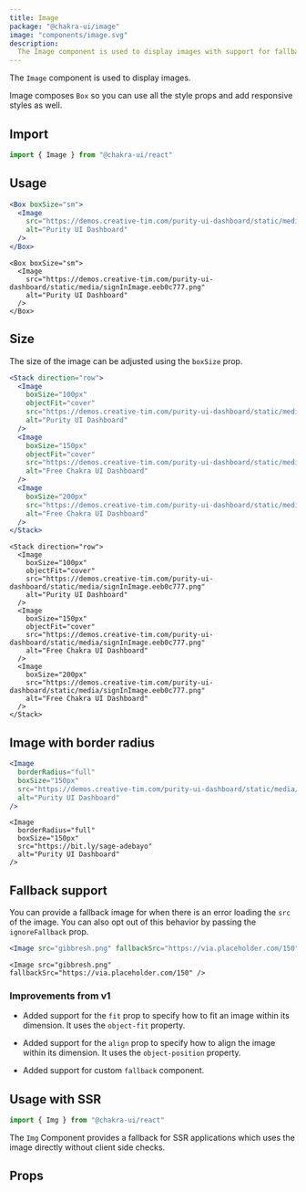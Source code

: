 ```yaml
---
title: Image
package: "@chakra-ui/image"
image: "components/image.svg"
description:
  The Image component is used to display images with support for fallback.
---
```


The `Image` component is used to display images.

Image composes `Box` so you can use all the style props and add responsive
styles as well.

## Import

```js
import { Image } from "@chakra-ui/react"
```

## Usage

```jsx
<Box boxSize="sm">
  <Image
    src="https://demos.creative-tim.com/purity-ui-dashboard/static/media/signInImage.eeb0c777.png"
    alt="Purity UI Dashboard"
  />
</Box>
```

```tsx
<Box boxSize="sm">
  <Image
    src="https://demos.creative-tim.com/purity-ui-dashboard/static/media/signInImage.eeb0c777.png"
    alt="Purity UI Dashboard"
  />
</Box>
```

## Size

The size of the image can be adjusted using the `boxSize` prop.

```jsx
<Stack direction="row">
  <Image
    boxSize="100px"
    objectFit="cover"
    src="https://demos.creative-tim.com/purity-ui-dashboard/static/media/signInImage.eeb0c777.png"
    alt="Purity UI Dashboard"
  />
  <Image
    boxSize="150px"
    objectFit="cover"
    src="https://demos.creative-tim.com/purity-ui-dashboard/static/media/signInImage.eeb0c777.png"
    alt="Free Chakra UI Dashboard"
  />
  <Image
    boxSize="200px"
    src="https://demos.creative-tim.com/purity-ui-dashboard/static/media/signInImage.eeb0c777.png"
    alt="Free Chakra UI Dashboard"
  />
</Stack>
```

```tsx
<Stack direction="row">
  <Image
    boxSize="100px"
    objectFit="cover"
    src="https://demos.creative-tim.com/purity-ui-dashboard/static/media/signInImage.eeb0c777.png"
    alt="Purity UI Dashboard"
  />
  <Image
    boxSize="150px"
    objectFit="cover"
    src="https://demos.creative-tim.com/purity-ui-dashboard/static/media/signInImage.eeb0c777.png"
    alt="Free Chakra UI Dashboard"
  />
  <Image
    boxSize="200px"
    src="https://demos.creative-tim.com/purity-ui-dashboard/static/media/signInImage.eeb0c777.png"
    alt="Free Chakra UI Dashboard"
  />
</Stack>
```

## Image with border radius

```jsx
<Image
  borderRadius="full"
  boxSize="150px"
  src="https://demos.creative-tim.com/purity-ui-dashboard/static/media/signInImage.eeb0c777.png"
  alt="Purity UI Dashboard"
/>
```

```tsx
<Image
  borderRadius="full"
  boxSize="150px"
  src="https://bit.ly/sage-adebayo"
  alt="Purity UI Dashboard"
/>
```

## Fallback support

You can provide a fallback image for when there is an error loading the `src` of
the image. You can also opt out of this behavior by passing the `ignoreFallback`
prop.

```jsx
<Image src="gibbresh.png" fallbackSrc="https://via.placeholder.com/150" />
```

```tsx
<Image src="gibbresh.png" fallbackSrc="https://via.placeholder.com/150" />
```

### Improvements from v1

- Added support for the `fit` prop to specify how to fit an image within its
  dimension. It uses the `object-fit` property.

- Added support for the `align` prop to specify how to align the image within
  its dimension. It uses the `object-position` property.

- Added support for custom `fallback` component.

## Usage with SSR

```js
import { Img } from "@chakra-ui/react"
```

The `Img` Component provides a fallback for SSR applications which uses the
image directly without client side checks.

## Props

<PropsTable of="Image" />
